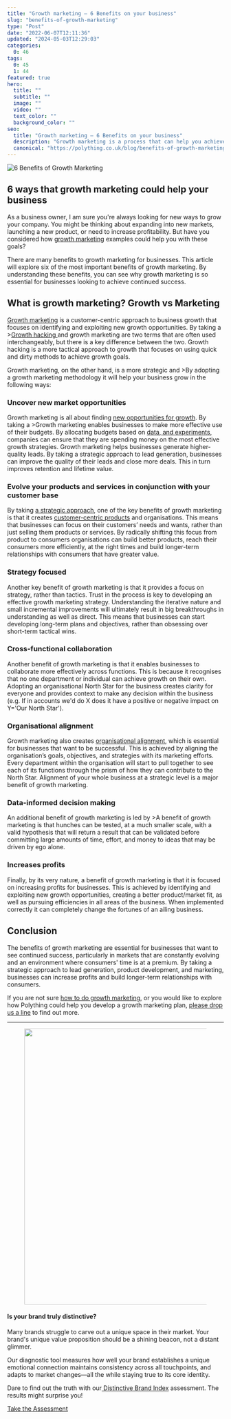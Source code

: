 ```yaml
---
title: "Growth marketing – 6 Benefits on your business"
slug: "benefits-of-growth-marketing"
type: "Post"
date: "2022-06-07T12:11:36"
updated: "2024-05-03T12:29:03"
categories:
  0: 46
tags:
  0: 45
  1: 44
featured: true
hero:
  title: ""
  subtitle: ""
  image: ""
  video: ""
  text_color: ""
  background_color: ""
seo:
  title: "Growth marketing – 6 Benefits on your business"
  description: "Growth marketing is a process that can help you achieve explosive business growth. Here are six benefits you'll enjoy when you start using it."
  canonical: "https://polything.co.uk/blog/benefits-of-growth-marketing"
---
```


![6 Benefits of Growth Marketing](https://polything.co.uk/wp-content/uploads/sites/3/2022/06/benefits-of-growth-marketing.jpg)

## 6 ways that growth marketing could help your business

As a business owner, I am sure you're always looking for new ways to grow your company. You might be thinking about expanding into new markets, launching a new product, or need to increase profitability. But have you considered how [growth marketing](https://polything.co.uk/) examples could help you with these goals?

There are many benefits to growth marketing for businesses. This article will explore six of the most important benefits of growth marketing. By understanding these benefits, you can see why growth marketing is so essential for businesses looking to achieve continued success. <h2>What is growth marketing? Growth vs Marketing</h2> <p id="004c2c12-ec02-464c-96a8-0e9f82b9fb03"><a href="https://blog.useproof.com/what-is-growth-marketing" target="_blank" rel="noopener">Growth marketing</a> is a customer-centric approach to business growth that focuses on identifying and exploiting new growth opportunities. By taking a ><a href="https://en.wikipedia.org/wiki/Growth_hacking" rel="noreferrer noopener" target="_blank">Growth hacking </a>and growth marketing are two terms that are often used interchangeably, but there is a key difference between the two. Growth hacking is a more tactical approach to growth that focuses on using quick and dirty methods to achieve growth goals.</p> <p id="004c2c12-ec02-464c-96a8-0e9f82b9fb03">Growth marketing, on the other hand, is a more strategic and >By adopting a growth marketing methodology it will help your business grow in the following ways:</p> <h3>Uncover new market opportunities</h3> <p id="004c2c12-ec02-464c-96a8-0e9f82b9fb03">Growth marketing is all about finding <a href="https://www.productmarketingalliance.com/8-ways-to-identify-opportunities-in-the-market/" target="_blank" rel="noopener">new opportunities for growth</a>. By taking a >Growth marketing enables businesses to make more effective use of their budgets. By allocating budgets based on <a href="https://www.strategyzer.com/experimentlibrarya149" target="_blank" rel="noopener">data, and experiments</a>, companies can ensure that they are spending money on the most effective growth strategies. Growth marketing helps businesses generate higher-quality leads. By taking a strategic approach to lead generation, businesses can improve the quality of their leads and close more deals. This in turn improves retention and lifetime value.</p> <h3>Evolve your products and services in conjunction with your customer base</h3> <p id="004c2c12-ec02-464c-96a8-0e9f82b9fb03">By taking [a strategic approach](https://polything.co.uk/approach/), one of the key benefits of growth marketing is that it creates [customer-centric products](https://www.strategyzer.com/blog/starting-with-the-customer) and organisations. This means that businesses can focus on their customers’ needs and wants, rather than just selling them products or services. By radically shifting this focus from product to consumers organisations can build better products, reach their consumers more efficiently, at the right times and build longer-term relationships with consumers that have greater value.</p> <h3>Strategy focused</h3> <p id="b84dab97-c319-4f82-97d5-f03f13028928">Another key benefit of growth marketing is that it provides a focus on strategy, rather than tactics. Trust in the process is key to developing an effective growth marketing strategy. Understanding the iterative nature and small incremental improvements will ultimately result in big breakthroughs in understanding as well as direct. This means that businesses can start developing long-term plans and objectives, rather than obsessing over short-term tactical wins.</p> <h3>Cross-functional collaboration</h3> <p id="3583ef6d-88f7-4261-bf00-9c1cf57db414">Another benefit of growth marketing is that it enables businesses to collaborate more effectively across functions. This is because it recognises that no one department or individual can achieve growth on their own. Adopting an organisational North Star for the business creates clarity for everyone and provides context to make any decision within the business (e.g. If in accounts we'd do X does it have a positive or negative impact on Y='Our North Star').</p> <h3>Organisational alignment</h3> <p id="004c2c12-ec02-464c-96a8-0e9f82b9fb03">Growth marketing also creates <a href="https://pingboard.com/blog/why-you-should-spend-more-time-thinking-about-organizational-alignment/" target="_blank" rel="noreferrer noopener">organisational alignment</a>, which is essential for businesses that want to be successful. This is achieved by aligning the organisation’s goals, objectives, and strategies with its marketing efforts. Every department within the organisation will start to pull together to see each of its functions through the prism of how they can contribute to the North Star. Alignment of your whole business at a strategic level is a major benefit of growth marketing.</p> <h3>Data-informed decision making</h3> <p id="004c2c12-ec02-464c-96a8-0e9f82b9fb03">An additional benefit of growth marketing is led by >A benefit of growth marketing is that hunches can be tested, at a much smaller scale, with a valid hypothesis that will return a result that can be validated before committing large amounts of time, effort, and money to ideas that may be driven by ego alone.</p> <h3>Increases profits</h3> <p id="004c2c12-ec02-464c-96a8-0e9f82b9fb03">Finally, by its very nature, a benefit of growth marketing is that it is focused on increasing profits for businesses. This is achieved by identifying and exploiting new growth opportunities, creating a better product/market fit, as well as pursuing efficiencies in all areas of the business. When implemented correctly it can completely change the fortunes of an ailing business.</p> <h2>Conclusion</h2> <p id="004c2c12-ec02-464c-96a8-0e9f82b9fb03">The benefits of growth marketing are essential for businesses that want to see continued success, particularly in markets that are constantly evolving and an environment where consumers' time is at a premium. By taking a strategic approach to lead generation, product development, and marketing, businesses can increase profits and build longer-term relationships with consumers.</p> <p id="004c2c12-ec02-464c-96a8-0e9f82b9fb03">If you are not sure <a href="https://polything.co.uk/starting-with-growth-marketing/" target="_blank" rel="noreferrer noopener">how to do growth marketing</a>, or you would like to explore how Polything could help you develop a growth marketing plan, <a href="https://polything.co.uk/contact/" target="_blank" rel="noreferrer noopener">please drop us a line</a> to find out more.</p> <hr /> <div style="grid-template-columns:32% auto"><figure style="background-image:url(https://polything.co.uk/wp-content/uploads/sites/3/2024/03/Are-you-lost-in-the-crowd-or-leading-the-pack_-Mockup-1024x640.png);background-position:50% 50%"><a href="https://chris-q9avi0iq.scoreapp.com/p/the-distinctive-brand" target="_blank" rel="noopener"><img loading="lazy" decoding="async" width="1024" height="640" src="https://polything.co.uk/wp-content/uploads/sites/3/2024/03/Are-you-lost-in-the-crowd-or-leading-the-pack_-Mockup-1024x640.png" alt="" title="" srcset="https://polything.co.uk/wp-content/uploads/sites/3/2024/03/Are-you-lost-in-the-crowd-or-leading-the-pack_-Mockup-1024x640.png 1024w, https://polything.co.uk/wp-content/uploads/sites/3/2024/03/Are-you-lost-in-the-crowd-or-leading-the-pack_-Mockup-300x188.png 300w, https://polything.co.uk/wp-content/uploads/sites/3/2024/03/Are-you-lost-in-the-crowd-or-leading-the-pack_-Mockup-768x480.png 768w, https://polything.co.uk/wp-content/uploads/sites/3/2024/03/Are-you-lost-in-the-crowd-or-leading-the-pack_-Mockup.png 1280w" sizes="auto, (max-width: 1024px) 100vw, 1024px" /></a></figure><div> <h4>Is your brand truly distinctive? </h4> <p>Many brands struggle to carve out a unique space in their market. Your brand's unique value proposition should be a shining beacon, not a distant glimmer. </p> <p>Our diagnostic tool measures how well your brand establishes a unique emotional connection maintains consistency across all touchpoints, and adapts to market changes—all the while staying true to its core identity.</p> <p>Dare to find out the truth with our<a href="https://chris-q9avi0iq.scoreapp.com/p/the-distinctive-brand" target="_blank" rel="noopener"> Distinctive Brand Index</a> assessment. The results might surprise you!</p> <div> <div><a href="https://chris-q9avi0iq.scoreapp.com/p/the-distinctive-brand" target="_blank" rel="noopener">Take the Assessment</a></div> </div> </div></div>
